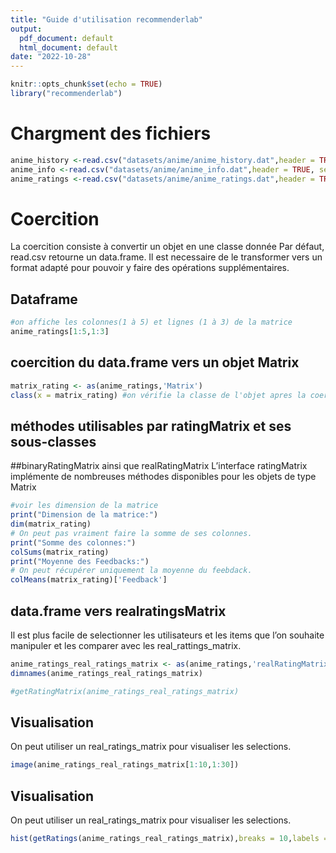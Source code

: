 ```yaml
---
title: "Guide d'utilisation recommenderlab"
output:
  pdf_document: default
  html_document: default
date: "2022-10-28"
---
```


```r
knitr::opts_chunk$set(echo = TRUE)
library("recommenderlab")
```

# Chargment des fichiers 
```r
anime_history <-read.csv("datasets/anime/anime_history.dat",header = TRUE, sep = "\t")
anime_info <-read.csv("datasets/anime/anime_info.dat",header = TRUE, sep = "\t")
anime_ratings <-read.csv("datasets/anime/anime_ratings.dat",header = TRUE, sep = "\t")
```

# Coercition
La coercition consiste à convertir un objet en une classe donnée
Par défaut, read.csv retourne un data.frame. Il est necessaire de le transformer
vers un format adapté pour pouvoir y faire des opérations supplémentaires.

## Dataframe 

```r
#on affiche les colonnes(1 à 5) et lignes (1 à 3) de la matrice
anime_ratings[1:5,1:3]
```
## coercition du data.frame vers un objet Matrix
```r
matrix_rating <- as(anime_ratings,'Matrix')
class(x = matrix_rating) #on vérifie la classe de l'objet apres la coercition
```

## méthodes utilisables par ratingMatrix et ses sous-classes 
##binaryRatingMatrix ainsi que realRatingMatrix
L'interface ratingMatrix implémente de nombreuses méthodes 
disponibles pour les objets de type Matrix
```r
#voir les dimension de la matrice
print("Dimension de la matrice:")
dim(matrix_rating)
# On peut pas vraiment faire la somme de ses colonnes. 
print("Somme des colonnes:")
colSums(matrix_rating)
print("Moyenne des Feedbacks:")
# On peut récupérer uniquement la moyenne du feebdack.
colMeans(matrix_rating)['Feedback']
```

## data.frame vers realratingsMatrix
Il est plus facile de selectionner les utilisateurs et les items que l'on souhaite 
manipuler et les comparer avec les real_rattings_matrix.
```r
anime_ratings_real_ratings_matrix <- as(anime_ratings,'realRatingMatrix')
dimnames(anime_ratings_real_ratings_matrix)
```


```r
#getRatingMatrix(anime_ratings_real_ratings_matrix)
```

## Visualisation
On peut utiliser un real_ratings_matrix pour visualiser les selections.
```r
image(anime_ratings_real_ratings_matrix[1:10,1:30])
```

## Visualisation
On peut utiliser un real_ratings_matrix pour visualiser les selections.
```r
hist(getRatings(anime_ratings_real_ratings_matrix),breaks = 10,labels = TRUE)

```
